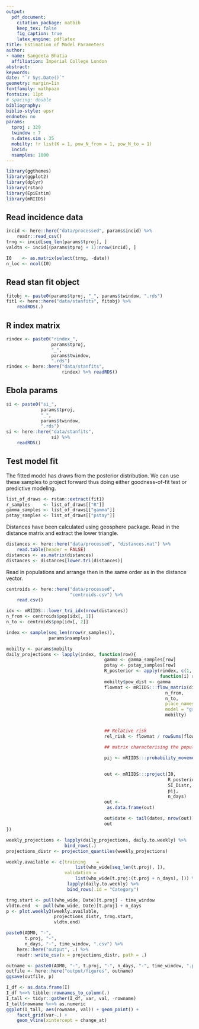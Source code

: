 ```yaml
---
output: 
  pdf_document:
    citation_package: natbib
    keep_tex: false
    fig_caption: true
    latex_engine: pdflatex
title: Estimation of Model Parameters
author:
- name: Sangeeta Bhatia
  affiliation: Imperial College London
abstract: 
keywords: 
date: "`r Sys.Date()`"
geometry: margin=1in
fontfamily: mathpazo
fontsize: 11pt
# spacing: double
bibliography: 
biblio-style: apsr
endnote: no
params:
  tproj : 329
  twindow : 7
  n.dates.sim : 35
  mobilty: !r list(K = 1, pow_N_from = 1, pow_N_to = 1)
  incid: 
  nsamples: 1000  
---
```



```r

library(ggthemes)
library(ggplot2)
library(dplyr)
library(rstan)
library(EpiEstim)
library(mRIIDS)
```

## Read incidence data

```r
incid <- here::here("data/processed", params$incid) %>%
    readr::read_csv()
trng <- incid[seq_len(params$tproj), ]
valdtn <- incid[(params$tproj + 1):nrow(incid), ]

I0    <- as.matrix(select(trng, -date))
n_loc <- ncol(I0)

```

## Read stan fit object

```r
fitobj <- paste0(params$tproj, "_", params$twindow, ".rds")
fit1 <- here::here("data/stanfits", fitobj) %>%
    readRDS(.)
```

## R index matrix 



```r
rindex <- paste0("rindex_",
                 params$tproj,
                 "_",
                 params$twindow,
                 ".rds")
rindex <- here::here("data/stanfits",
                     rindex) %>% readRDS()
```

## Ebola params
```r
si <- paste0("si_",
             params$tproj,
             "_",
             params$twindow,
             ".rds")
si <- here::here("data/stanfits",
                 si) %>%
    readRDS()
```
## Test model fit

The fitted model has draws from the posterior distribution.
We can use these samples to project forward thus doing either
goodness-of-fit test or predictive modeling.

```r

list_of_draws <- rstan::extract(fit1)
r_samples     <- list_of_draws[["R"]]
gamma_samples <- list_of_draws[["gamma"]]
pstay_samples <- list_of_draws[["pstay"]]

```

Distances have been calculated using geosphere package. Read in the 
distance matrix and extract the lower triangle.

```r

distances <- here::here("data/processed", "distances.mat") %>%
    read.table(header = FALSE)
distances <- as.matrix(distances) 
distances <- distances[lower.tri(distances)]

```

Read in populations and arrange then in the same order as in the
distance vector.

```r
centroids <- here::here("data/processed",
                        "centroids.csv") %>%
    read.csv()

idx <- mRIIDS:::lower_tri_idx(nrow(distances))
n_from <- centroids$pop[idx[, 1]]
n_to <- centroids$pop[idx[, 2]]

```

```r
index <- sample(seq_len(nrow(r_samples)),
                params$nsamples)

mobilty <- params$mobilty
daily_projections <- lapply(index, function(row){
                                     gamma <- gamma_samples[row]
                                     pstay <- pstay_samples[row]
                                     R_posterior <- apply(rindex, c(1, 2),
                                                          function(i) r_samples[row, i])
                                     mobilty$pow_dist <- gamma
                                     flowmat <- mRIIDS:::flow_matrix(distances,
                                                            n_from,
                                                            n_to,
                                                            place_names = centroids$country,
                                                            model = "gravity",
                                                            mobilty)


                                     ## Relative risk
                                     rel_risk <- flowmat / rowSums(flowmat, na.rm=TRUE)

                                     ## matrix characterising the population movement between geographical units

                                     pij <- mRIIDS:::probability_movement(rel_risk,
                                                                          pstay)
                                     
                                     out <- mRIIDS:::project(I0,
                                                             R_posterior,
                                                             SI_Distr,
                                                             pij,
                                                             n_days) 
                                     out <- 
                                      as.data.frame(out) 
                                     
                                     out$date <- tail(dates, nrow(out))
                                     out
})


```

```r

weekly_projections <- lapply(daily_projections, daily.to.weekly) %>%
                      bind_rows(.)
projections_distr <- projection_quantiles(weekly_projections)

```

```r
weekly.available <- c(training    =
                          list(who_wide[seq_len(t.proj), ]),
                      validation =
                          list(who_wide[t.proj:(t.proj + n_days), ])) %>%
                       lapply(daily.to.weekly) %>%
                       bind_rows(.id = "Category")

trng.start <- pull(who_wide, Date)[t.proj] - time_window
vldtn.end  <- pull(who_wide, Date)[t.proj] + n_days
p <- plot.weekly3(weekly.available,
                  projections_distr, trng.start,
                  vldtn.end)

```

```r

paste0(ADM0, "-",
       t.proj, "-",
       n_days, "-", time_window, ".csv") %>%
    here::here("output", .) %>%
    readr::write_csv(x = projections_distr, path = .)

outname <- paste0(ADM0, "-", t.proj, "-", n_days, "-", time_window, ".png")
outfile <- here::here("output/figures", outname)
ggsave(outfile, p)


```


```r

I_df <- as.data.frame(I)
I_df %<>% tibble::rownames_to_column(.)
I_tall <- tidyr::gather(I_df, var, val, -rowname)
I_tall$rowname %<>% as.numeric
ggplot(I_tall, aes(rowname, val)) + geom_point() +
    facet_grid(var~.) +
    geom_vline(xintercept = change_at)

```


